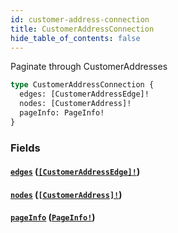 ```yaml
---
id: customer-address-connection
title: CustomerAddressConnection
hide_table_of_contents: false
---
```



Paginate through CustomerAddresses

```graphql
type CustomerAddressConnection {
  edges: [CustomerAddressEdge]!
  nodes: [CustomerAddress]!
  pageInfo: PageInfo!
}
```


### Fields

#### [`edges`](#) ([`[CustomerAddressEdge]!`](/developers/demandhq-apis/demand-api/graphql/reference/objects/customer-address-edge))




#### [`nodes`](#) ([`[CustomerAddress]!`](/developers/demandhq-apis/demand-api/graphql/reference/objects/customer-address))




#### [`pageInfo`](#) ([`PageInfo!`](/developers/demandhq-apis/demand-api/graphql/reference/objects/page-info))






